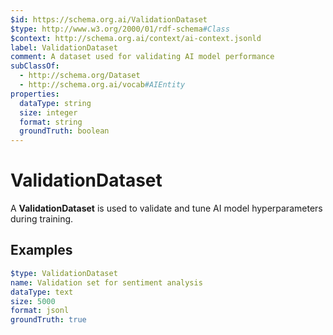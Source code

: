 ```yaml
---
$id: https://schema.org.ai/ValidationDataset
$type: http://www.w3.org/2000/01/rdf-schema#Class
$context: http://schema.org.ai/context/ai-context.jsonld
label: ValidationDataset
comment: A dataset used for validating AI model performance
subClassOf:
  - http://schema.org/Dataset
  - http://schema.org.ai/vocab#AIEntity
properties:
  dataType: string
  size: integer
  format: string
  groundTruth: boolean
---
```


# ValidationDataset

A **ValidationDataset** is used to validate and tune AI model hyperparameters during training.

## Examples

```yaml
$type: ValidationDataset
name: Validation set for sentiment analysis
dataType: text
size: 5000
format: jsonl
groundTruth: true
```

